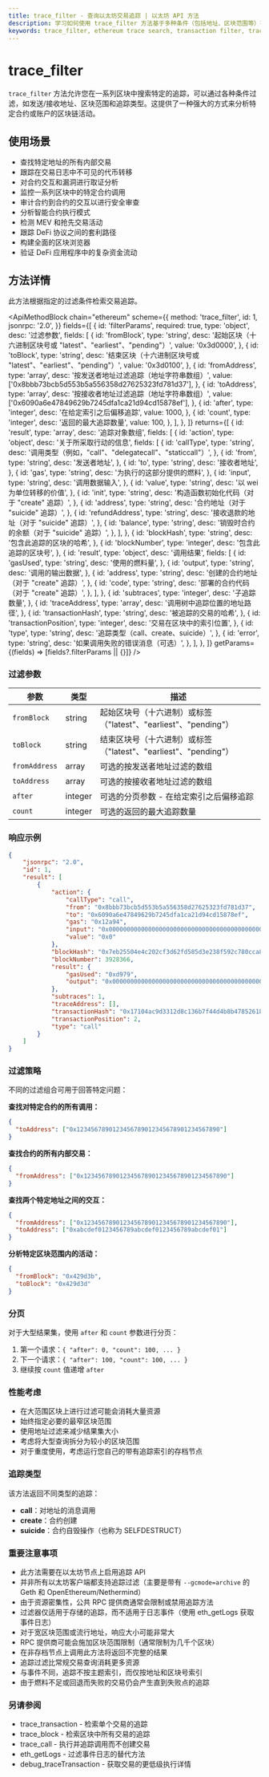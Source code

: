 ```yaml
---
title: trace_filter - 查询以太坊交易追踪 | 以太坊 API 方法
description: 学习如何使用 trace_filter 方法基于多种条件（包括地址、区块范围等）有效地搜索和过滤交易追踪。
keywords: trace_filter, ethereum trace search, transaction filter, trace query, blockchain data, smart contract interactions, internal transactions, trace filtering, ethereum forensics, call filter, trace analysis, block range search, address filter, transaction monitoring, trace indexing, smart contract tracing, contract calls, function calls, value transfers, trace querying
---
```


# trace_filter

`trace_filter` 方法允许您在一系列区块中搜索特定的追踪，可以通过各种条件过滤，如发送/接收地址、区块范围和追踪类型。这提供了一种强大的方式来分析特定合约或账户的区块链活动。

## 使用场景

- 查找特定地址的所有内部交易
- 跟踪在交易日志中不可见的代币转移
- 对合约交互和漏洞进行取证分析
- 监控一系列区块中的特定合约调用
- 审计合约到合约的交互以进行安全审查
- 分析智能合约执行模式
- 检测 MEV 和抢先交易活动
- 跟踪 DeFi 协议之间的套利路径
- 构建全面的区块浏览器
- 验证 DeFi 应用程序中的复杂资金流动

## 方法详情

此方法根据指定的过滤条件检索交易追踪。

<ApiMethodBlock
	chain="ethereum"
	scheme={{
		method: 'trace_filter',
		id: 1,
		jsonrpc: '2.0',
	}}
	fields={[
		{
			id: 'filterParams',
			required: true,
			type: 'object',
			desc: '过滤参数',
			fields: [
				{
					id: 'fromBlock',
					type: 'string',
					desc: '起始区块（十六进制区块号或 "latest"、"earliest"、"pending"）',
					value: '0x3d0000',
				},
				{
					id: 'toBlock',
					type: 'string',
					desc: '结束区块（十六进制区块号或 "latest"、"earliest"、"pending"）',
					value: '0x3d0100',
				},
				{
					id: 'fromAddress',
					type: 'array',
					desc: '按发送者地址过滤追踪（地址字符串数组）',
					value: ['0x8bbb73bcb5d553b5a556358d27625323fd781d37'],
				},
				{
					id: 'toAddress',
					type: 'array',
					desc: '按接收者地址过滤追踪（地址字符串数组）',
					value: ['0x6090a6e47849629b7245dfa1ca21d94cd15878ef'],
				},
				{
					id: 'after',
					type: 'integer',
					desc: '在给定索引之后偏移追踪',
					value: 1000,
				},
				{
					id: 'count',
					type: 'integer',
					desc: '返回的最大追踪数量',
					value: 100,
				},
			],
		},
	]}
	returns={[
		{
			id: 'result',
			type: 'array',
			desc: '追踪对象数组',
			fields: [
				{
					id: 'action',
					type: 'object',
					desc: '关于所采取行动的信息',
					fields: [
						{
							id: 'callType',
							type: 'string',
							desc: '调用类型（例如，"call"、"delegatecall"、"staticcall"）',
						},
						{
							id: 'from',
							type: 'string',
							desc: '发送者地址',
						},
						{
							id: 'to',
							type: 'string',
							desc: '接收者地址',
						},
						{
							id: 'gas',
							type: 'string',
							desc: '为执行的这部分提供的燃料',
						},
						{
							id: 'input',
							type: 'string',
							desc: '调用数据输入',
						},
						{
							id: 'value',
							type: 'string',
							desc: '以 wei 为单位转移的价值',
						},
						{
							id: 'init',
							type: 'string',
							desc: '构造函数初始化代码（对于 "create" 追踪）',
						},
						{
							id: 'address',
							type: 'string',
							desc: '合约地址（对于 "suicide" 追踪）',
						},
						{
							id: 'refundAddress',
							type: 'string',
							desc: '接收退款的地址（对于 "suicide" 追踪）',
						},
						{
							id: 'balance',
							type: 'string',
							desc: '销毁时合约的余额（对于 "suicide" 追踪）',
						},
					],
				},
				{
					id: 'blockHash',
					type: 'string',
					desc: '包含此追踪的区块的哈希',
				},
				{
					id: 'blockNumber',
					type: 'integer',
					desc: '包含此追踪的区块号',
				},
				{
					id: 'result',
					type: 'object',
					desc: '调用结果',
					fields: [
						{
							id: 'gasUsed',
							type: 'string',
							desc: '使用的燃料量',
						},
						{
							id: 'output',
							type: 'string',
							desc: '调用的输出数据',
						},
						{
							id: 'address',
							type: 'string',
							desc: '创建的合约地址（对于 "create" 追踪）',
						},
						{
							id: 'code',
							type: 'string',
							desc: '部署的合约代码（对于 "create" 追踪）',
						},
					],
				},
				{
					id: 'subtraces',
					type: 'integer',
					desc: '子追踪数量',
				},
				{
					id: 'traceAddress',
					type: 'array',
					desc: '调用树中追踪位置的地址路径',
				},
				{
					id: 'transactionHash',
					type: 'string',
					desc: '被追踪的交易的哈希',
				},
				{
					id: 'transactionPosition',
					type: 'integer',
					desc: '交易在区块中的索引位置',
				},
				{
					id: 'type',
					type: 'string',
					desc: '追踪类型（call、create、suicide）',
				},
				{
					id: 'error',
					type: 'string',
					desc: '如果调用失败的错误消息（可选）',
				},
			],
		},
	]}
	getParams={(fields) => [fields?.filterParams || {}]}
/>

### 过滤参数

| 参数 | 类型 | 描述 |
| --- | --- | --- |
| `fromBlock` | string | 起始区块号（十六进制）或标签（"latest"、"earliest"、"pending"） |
| `toBlock` | string | 结束区块号（十六进制）或标签（"latest"、"earliest"、"pending"） |
| `fromAddress` | array | 可选的按发送者地址过滤的数组 |
| `toAddress` | array | 可选的按接收者地址过滤的数组 |
| `after` | integer | 可选的分页参数 - 在给定索引之后偏移追踪 |
| `count` | integer | 可选的返回的最大追踪数量 |

### 响应示例

```json
{
	"jsonrpc": "2.0",
	"id": 1,
	"result": [
		{
			"action": {
				"callType": "call",
				"from": "0x8bbb73bcb5d553b5a556358d27625323fd781d37",
				"to": "0x6090a6e47849629b7245dfa1ca21d94cd15878ef",
				"gas": "0x12a94",
				"input": "0x0000000000000000000000000000000000000000000000000000000000000000",
				"value": "0x0"
			},
			"blockHash": "0x7eb25504e4c202cf3d62fd585d3e238f592c780cca82dacb2ed3cb5b38883add",
			"blockNumber": 3928366,
			"result": {
				"gasUsed": "0xd979",
				"output": "0x0000000000000000000000000000000000000000000000000000000000000001"
			},
			"subtraces": 1,
			"traceAddress": [],
			"transactionHash": "0x17104ac9d3312d8c136b7f44d4b8b47852618065ebfa534bd2d3b5ef218ca1f3",
			"transactionPosition": 2,
			"type": "call"
		}
	]
}
```

### 过滤策略

不同的过滤组合可用于回答特定问题：

**查找对特定合约的所有调用：**
```json
{
  "toAddress": ["0x1234567890123456789012345678901234567890"]
}
```

**查找合约的所有内部交易：**
```json
{
  "fromAddress": ["0x1234567890123456789012345678901234567890"]
}
```

**查找两个特定地址之间的交互：**
```json
{
  "fromAddress": ["0x1234567890123456789012345678901234567890"],
  "toAddress": ["0xabcdef0123456789abcdef0123456789abcdef01"]
}
```

**分析特定区块范围内的活动：**
```json
{
  "fromBlock": "0x429d3b",
  "toBlock": "0x429d3d"
}
```

### 分页

对于大型结果集，使用 `after` 和 `count` 参数进行分页：

1. 第一个请求：`{ "after": 0, "count": 100, ... }`
2. 下一个请求：`{ "after": 100, "count": 100, ... }`
3. 继续按 `count` 值递增 `after`

### 性能考虑

- 在大范围区块上进行过滤可能会消耗大量资源
- 始终指定必要的最窄区块范围
- 使用地址过滤来减少结果集大小
- 考虑将大型查询拆分为较小的区块范围
- 对于重度使用，考虑运行您自己的带有追踪索引的存档节点

### 追踪类型

该方法返回不同类型的追踪：

- **call**：对地址的消息调用
- **create**：合约创建
- **suicide**：合约自毁操作（也称为 SELFDESTRUCT）

### 重要注意事项

- 此方法需要在以太坊节点上启用追踪 API
- 并非所有以太坊客户端都支持追踪过滤（主要是带有 `--gcmode=archive` 的 Geth 和 OpenEthereum/Nethermind）
- 由于资源密集性，公共 RPC 提供商通常会限制或禁用追踪方法
- 过滤器仅适用于存储的追踪，而不适用于日志事件（使用 eth_getLogs 获取事件日志）
- 对于宽区块范围或流行地址，响应大小可能非常大
- RPC 提供商可能会施加区块范围限制（通常限制为几千个区块）
- 在非存档节点上调用此方法将返回不完整的结果
- 追踪过滤比常规交易查询消耗更多资源
- 与事件不同，追踪不按主题索引，而仅按地址和区块号索引
- 由于燃料不足或回退而失败的交易仍会产生直到失败点的追踪

### 另请参阅

- <Link to="/docs/ethereum/trace-methods/trace_transaction" title="获取特定交易的详细执行追踪">trace_transaction</Link> - 检索单个交易的追踪
- <Link to="/docs/ethereum/trace-methods/trace_block" title="获取区块中所有交易的执行追踪">trace_block</Link> - 检索区块中所有交易的追踪
- <Link to="/docs/ethereum/trace-methods/trace_call" title="追踪调用而不创建交易">trace_call</Link> - 执行并追踪调用而不创建交易
- <Link to="/docs/ethereum/core-methods/eth_getLogs" title="基于过滤条件查询事件日志">eth_getLogs</Link> - 过滤事件日志的替代方法
- <Link to="/docs/ethereum/debug-methods/debug_traceTransaction" title="获取交易的低级 EVM 执行详情">debug_traceTransaction</Link> - 获取交易的更低级执行详情
